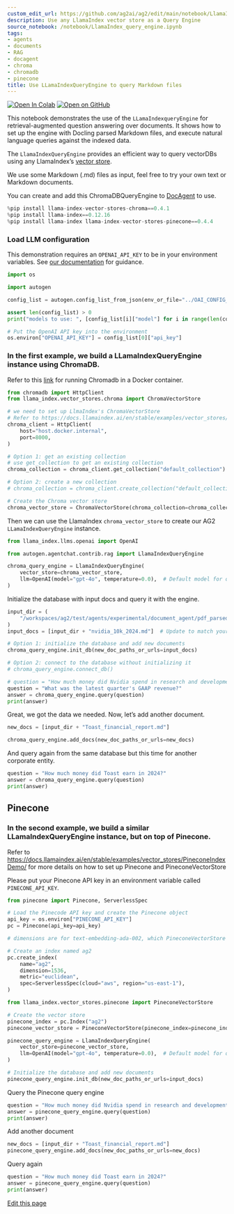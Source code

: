 ```yaml
---
custom_edit_url: https://github.com/ag2ai/ag2/edit/main/notebook/LlamaIndex_query_engine.ipynb
description: Use any LlamaIndex vector store as a Query Engine
source_notebook: /notebook/LlamaIndex_query_engine.ipynb
tags:
- agents
- documents
- RAG
- docagent
- chroma
- chromadb
- pinecone
title: Use LLamaIndexQueryEngine to query Markdown files
---
```


<a href="https://colab.research.google.com/github/ag2ai/ag2/blob/main/notebook/LlamaIndex_query_engine.ipynb" class="colab-badge" target="_blank"><img noZoom src="https://colab.research.google.com/assets/colab-badge.svg" alt="Open In Colab" /></a>
<a href="https://github.com/ag2ai/ag2/blob/main/notebook/LlamaIndex_query_engine.ipynb" class="github-badge" target="_blank"><img noZoom src="https://img.shields.io/badge/Open%20on%20GitHub-grey?logo=github" alt="Open on GitHub" /></a>




This notebook demonstrates the use of the `LLamaIndexqueryEngine` for
retrieval-augmented question answering over documents. It shows how to
set up the engine with Docling parsed Markdown files, and execute
natural language queries against the indexed data.

The `LlamaIndexQueryEngine` provides an efficient way to query vectorDBs
using any LlamaIndex’s [vector
store](https://docs.llamaindex.ai/en/stable/module_guides/storing/vector_stores/).

We use some Markdown (.md) files as input, feel free to try your own
text or Markdown documents.

You can create and add this ChromaDBQueryEngine to
[DocAgent](https://docs.ag2.ai/latest/docs/user-guide/reference-agents/docagent)
to use.


```python
%pip install llama-index-vector-stores-chroma==0.4.1
%pip install llama-index==0.12.16
%pip install llama-index llama-index-vector-stores-pinecone==0.4.4
```

### Load LLM configuration

This demonstration requires an `OPENAI_API_KEY` to be in your
environment variables. See [our
documentation](https://docs.ag2.ai/latest/docs/user-guide/advanced-concepts/llm-configuration-deep-dive)
for guidance.


```python
import os

import autogen

config_list = autogen.config_list_from_json(env_or_file="../OAI_CONFIG_LIST")

assert len(config_list) > 0
print("models to use: ", [config_list[i]["model"] for i in range(len(config_list))])

# Put the OpenAI API key into the environment
os.environ["OPENAI_API_KEY"] = config_list[0]["api_key"]
```

### In the first example, we build a LLamaIndexQueryEngine instance using ChromaDB. 

Refer to this
[link](https://docs.trychroma.com/production/containers/docker) for
running Chromadb in a Docker container.


```python
from chromadb import HttpClient
from llama_index.vector_stores.chroma import ChromaVectorStore

# we need to set up LlmaIndex's ChromaVectorStore
# Refer to https://docs.llamaindex.ai/en/stable/examples/vector_stores/chroma_metadata_filter/ for more information
chroma_client = HttpClient(
    host="host.docker.internal",
    port=8000,
)

# Option 1: get an existing collection
# use get_collection to get an existing collection
chroma_collection = chroma_client.get_collection("default_collection")

# Option 2: create a new collection
# chroma_collection = chroma_client.create_collection("default_collection")

# Create the Chroma vector store
chroma_vector_store = ChromaVectorStore(chroma_collection=chroma_collection)
```

Then we can use the LlamaIndex `chroma_vector_store` to create our AG2
`LLamaIndexQueryEngine` instance.


```python
from llama_index.llms.openai import OpenAI

from autogen.agentchat.contrib.rag import LlamaIndexQueryEngine

chroma_query_engine = LlamaIndexQueryEngine(
    vector_store=chroma_vector_store,
    llm=OpenAI(model="gpt-4o", temperature=0.0),  # Default model for querying, change if needed
)
```

Initialize the database with input docs and query it with the engine.


```python
input_dir = (
    "/workspaces/ag2/test/agents/experimental/document_agent/pdf_parsed/"  # Update to match your input directory
)
input_docs = [input_dir + "nvidia_10k_2024.md"]  # Update to match your input documents
```


```python
# Option 1: initialize the database and add new documents
chroma_query_engine.init_db(new_doc_paths_or_urls=input_docs)

# Option 2: connect to the database without initializing it
# chroma_query_engine.connect_db()
```


```python
# question = "How much money did Nvidia spend in research and development"
question = "What was the latest quarter's GAAP revenue?"
answer = chroma_query_engine.query(question)
print(answer)
```

Great, we got the data we needed. Now, let’s add another document.


```python
new_docs = [input_dir + "Toast_financial_report.md"]
```


```python
chroma_query_engine.add_docs(new_doc_paths_or_urls=new_docs)
```

And query again from the same database but this time for another
corporate entity.


```python
question = "How much money did Toast earn in 2024?"
answer = chroma_query_engine.query(question)
print(answer)
```

## Pinecone

### In the second example, we build a similar LLamaIndexQueryEngine instance, but on top of Pinecone. 

Refer to
https://docs.llamaindex.ai/en/stable/examples/vector_stores/PineconeIndexDemo/
for more details on how to set up Pinecone and PineconeVectorStore

Please put your Pinecone API key in an environment variable called
`PINECONE_API_KEY`.


```python
from pinecone import Pinecone, ServerlessSpec

# Load the Pinecode API key and create the Pinecone object
api_key = os.environ["PINECONE_API_KEY"]
pc = Pinecone(api_key=api_key)
```


```python
# dimensions are for text-embedding-ada-002, which PineconeVectorStore uses for embedding text by default

# Create an index named ag2
pc.create_index(
    name="ag2",
    dimension=1536,
    metric="euclidean",
    spec=ServerlessSpec(cloud="aws", region="us-east-1"),
)
```


```python
from llama_index.vector_stores.pinecone import PineconeVectorStore

# Create the vector store
pinecone_index = pc.Index("ag2")
pinecone_vector_store = PineconeVectorStore(pinecone_index=pinecone_index)
```


```python
pinecone_query_engine = LlamaIndexQueryEngine(
    vector_store=pinecone_vector_store,
    llm=OpenAI(model="gpt-4o", temperature=0.0),  # Default model for querying, change if needed
)
```


```python
# Initialize the database and add new documents
pinecone_query_engine.init_db(new_doc_paths_or_urls=input_docs)
```

Query the Pinecone query engine


```python
question = "How much money did Nvidia spend in research and development"
answer = pinecone_query_engine.query(question)
print(answer)
```

Add another document


```python
new_docs = [input_dir + "Toast_financial_report.md"]
pinecone_query_engine.add_docs(new_doc_paths_or_urls=new_docs)
```

Query again


```python
question = "How much money did Toast earn in 2024?"
answer = pinecone_query_engine.query(question)
print(answer)
```

<div className="edit-url-container">
    <a className="edit-url" href="https://github.com/ag2ai/ag2/edit/main/notebook/LlamaIndex_query_engine.ipynb" target='_blank'><Icon icon="pen" iconType="solid" size="13px"/> Edit this page</a>
</div>
